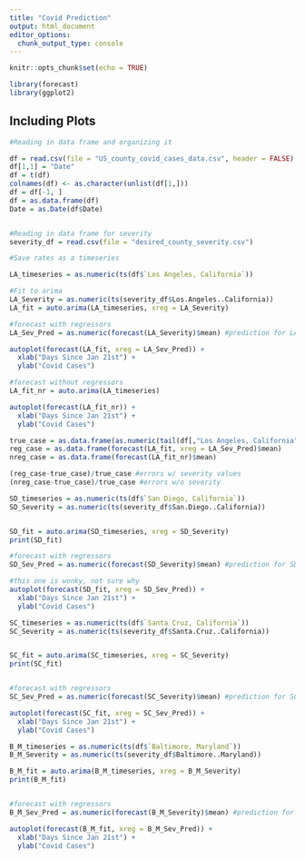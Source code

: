 ```yaml
---
title: "Covid Prediction"
output: html_document
editor_options: 
  chunk_output_type: console
---
```


```r
knitr::opts_chunk$set(echo = TRUE)
```


```r
library(forecast)
library(ggplot2)
```

## Including Plots

```r
#Reading in data frame and organizing it

df = read.csv(file = "US_county_covid_cases_data.csv", header = FALSE)
df[1,1] = "Date"
df = t(df)
colnames(df) <- as.character(unlist(df[1,]))
df = df[-1, ]
df = as.data.frame(df)
Date = as.Date(df$Date)


#Reading in data frame for severity
severity_df = read.csv(file = "desired_county_severity.csv")
```


```r
#Save rates as a timeseries

LA_timeseries = as.numeric(ts(df$`Los Angeles, California`))

#Fit to arima
LA_Severity = as.numeric(ts(severity_df$Los.Angeles..California))
LA_fit = auto.arima(LA_timeseries, xreg = LA_Severity)

#forecast with regressors
LA_Sev_Pred = as.numeric(forecast(LA_Severity)$mean) #prediction for LA_Severity

autoplot(forecast(LA_fit, xreg = LA_Sev_Pred)) +
  xlab("Days Since Jan 21st") +
  ylab("Covid Cases")

```

```r
#forecast without regressors
LA_fit_nr = auto.arima(LA_timeseries)

autoplot(forecast(LA_fit_nr)) +
  xlab("Days Since Jan 21st") +
  ylab("Covid Cases")
```

```r
true_case = as.data.frame(as.numeric(tail(df[,"Los Angeles, California"], 10)))
reg_case = as.data.frame(forecast(LA_fit, xreg = LA_Sev_Pred)$mean)
nreg_case = as.data.frame(forecast(LA_fit_nr)$mean)

(reg_case-true_case)/true_case #errors w/ severity values
(nreg_case-true_case)/true_case #errors w/o severity
```



```r

SD_timeseries = as.numeric(ts(df$`San Diego, California`))
SD_Severity = as.numeric(ts(severity_df$San.Diego..California))


SD_fit = auto.arima(SD_timeseries, xreg = SD_Severity)
print(SD_fit)

#forecast with regressors
SD_Sev_Pred = as.numeric(forecast(SD_Severity)$mean) #prediction for SD_Severity

#this one is wonky, not sure why
autoplot(forecast(SD_fit, xreg = SD_Sev_Pred)) +
  xlab("Days Since Jan 21st") +
  ylab("Covid Cases")
```


```r
SC_timeseries = as.numeric(ts(df$`Santa Cruz, California`))
SC_Severity = as.numeric(ts(severity_df$Santa.Cruz..California))


SC_fit = auto.arima(SC_timeseries, xreg = SC_Severity)
print(SC_fit)


#forecast with regressors
SC_Sev_Pred = as.numeric(forecast(SC_Severity)$mean) #prediction for SC_Severity

autoplot(forecast(SC_fit, xreg = SC_Sev_Pred)) +
  xlab("Days Since Jan 21st") +
  ylab("Covid Cases")
```


```r
B_M_timeseries = as.numeric(ts(df$`Baltimore, Maryland`))
B_M_Severity = as.numeric(ts(severity_df$Baltimore..Maryland))

B_M_fit = auto.arima(B_M_timeseries, xreg = B_M_Severity)
print(B_M_fit)


#forecast with regressors
B_M_Sev_Pred = as.numeric(forecast(B_M_Severity)$mean) #prediction for B_M_Severity

autoplot(forecast(B_M_fit, xreg = B_M_Sev_Pred)) +
  xlab("Days Since Jan 21st") +
  ylab("Covid Cases")
```

